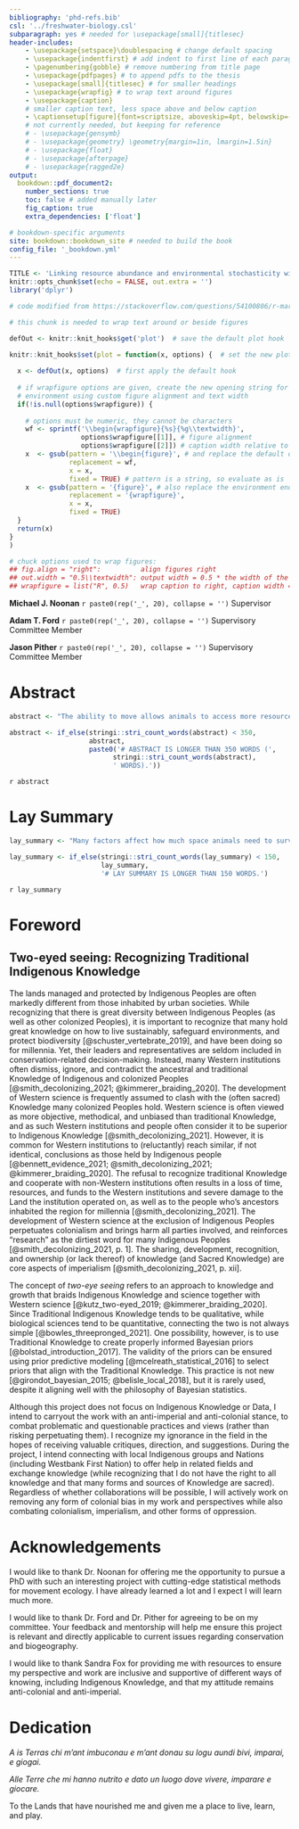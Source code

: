 ```yaml
---
bibliography: 'phd-refs.bib'
csl: '../freshwater-biology.csl'
subparagraph: yes # needed for \usepackage[small]{titlesec}
header-includes:
    - \usepackage{setspace}\doublespacing # change default spacing
    - \usepackage{indentfirst} # add indent to first line of each paragraph
    - \pagenumbering{gobble} # remove numbering from title page
    - \usepackage{pdfpages} # to append pdfs to the thesis
    - \usepackage[small]{titlesec} # for smaller headings
    - \usepackage{wrapfig} # to wrap text around figures
    - \usepackage{caption}
    # smaller caption text, less space above and below caption
    - \captionsetup[figure]{font=scriptsize, aboveskip=4pt, belowskip=-20pt}
    # not currently needed, but keeping for reference
    # - \usepackage{gensymb}
    # - \usepackage{geometry} \geometry{margin=1in, lmargin=1.5in}
    # - \usepackage{float}
    # - \usepackage{afterpage}
    # - \usepackage{ragged2e}
output:
  bookdown::pdf_document2:
    number_sections: true
    toc: false # added manually later
    fig_caption: true
    extra_dependencies: ['float']

# bookdown-specific arguments
site: bookdown::bookdown_site # needed to build the book
config_file: '_bookdown.yml'
---
```


```r
TITLE <- 'Linking resource abundance and environmental stochasticity with animal space use using continuous-time stochastic processes'
knitr::opts_chunk$set(echo = FALSE, out.extra = '')
library('dplyr')
```

```r
# code modified from https://stackoverflow.com/questions/54100806/r-markdown-how-do-i-make-text-float-around-figures

# this chunk is needed to wrap text around or beside figures

defOut <- knitr::knit_hooks$get('plot')  # save the default plot hook

knitr::knit_hooks$set(plot = function(x, options) {  # set the new plot hook ...
  
  x <- defOut(x, options)  # first apply the default hook
  
  # if wrapfigure options are given, create the new opening string for the wrapfigure
  # environment using custom figure alignment and text width
  if(!is.null(options$wrapfigure)) {
    
    # options must be numeric, they cannot be characters
    wf <- sprintf('\\begin{wrapfigure}{%s}{%g\\textwidth}',
                  options$wrapfigure[[1]], # figure alignment
                  options$wrapfigure[[2]]) # caption width relative to text width
    x  <- gsub(pattern = '\\begin{figure}', # and replace the default one with it
               replacement = wf,
               x = x,
               fixed = TRUE) # pattern is a string, so evaluate as is
    x  <- gsub(pattern = '{figure}', # also replace the environment ending
               replacement = '{wrapfigure}',
               x = x,
               fixed = TRUE)
  }
  return(x)
}
)

# chuck options used to wrap figures:
## fig.align = "right":          align figures right
## out.width = "0.5\\textwidth": output width = 0.5 * the width of the text
## wrapfigure = list("R", 0.5)   wrap caption to right, caption width = 0.5 text width
```

<!-- http://www.personal.ceu.hu/tex/breaking.htm for breaking lines and pages-->

<!-- center text, triple spacing, leave blank lines between sections -->

\begin{center}

\setstretch{3}

\textbf{`r toupper(TITLE)`}

by

Stefano Mezzini

\bigskip

B.Sc. Hons. Biology, University of Regina, 2021

B.Sc. Statistics, University of Regina, 2021

\bigskip

A THESIS SUBMITTED IN PARTIAL FULFILLMENT OF

THE REQUIREMENTS FOR THE DEGREE OF

DOCTOR OF PHILOSOPHY

in

THE COLLEGE OF GRADUATE STUDIES

(Biology)

THE UNIVERSITY OF BRITISH COLUMBIA

(Okanagan)

`r paste(month.name[lubridate::month(Sys.Date())], lubridate::year(Sys.Date()))`

© Stefano Mezzini, `r lubridate::year(Sys.Date())`

\end{center}

\doublespacing

\newpage

<!--
***NOTES:***

- not using the style guideline at https://github.com/jepa/ubcdown because it requires cloning and forking the repository
- UBC-V style: https://faculty.washington.edu/mforbes/projects/ubcthesis/
- TU Delft, Netherlands, template https://www.tudelft.nl/huisstijl/downloads
- contact Sunil Suresh, Kristy Baxter, and Mathew Vis-Dunbar once I've made a template
- see https://gradstudies.ok.ubc.ca/theses-supplementary-deposit/ for how to submit and store supplementary materials to support transparency and reproducibility, as well as SI from other theses
- underline entire lines with committee members and examiners for them to sign?

-->

\pagenumbering{roman} <!-- use roman numerals -->

\setcounter{page}{2} <!-- cover page is page i, so start from ii -->

\textbf{The following individuals certify that they have read, and recommend to the College of Graduate Studies for acceptance, a thesis entitled:\newline
\textit{`r TITLE`},\newline
submitted by Stefano Mezzini in partial fulfillment of the requirements of the degree of Doctor of Philosophy.}

\bigskip

**Michael J. Noonan** \hfill`r paste0(rep('_', 20), collapse = '')`\newline
Supervisor

**Adam T. Ford** \hfill`r paste0(rep('_', 20), collapse = '')`\newline
Supervisory Committee Member

**Jason Pither** \hfill`r paste0(rep('_', 20), collapse = '')`\newline
Supervisory Committee Member

<!--
**University Examiner.** \hfill`r paste0(rep('_', 20), collapse = '')`\newline
University Examiner

**External Examiner.** \hfill`r paste0(rep('_', 20), collapse = '')`\newline
External Examiner
-->

<!--Additional Committee Members include:

Click or tap here to enter text.
Supervisory Committee Member

Click or tap here to enter text.
Supervisory Committee Member.-->

\newpage

# Abstract {-}

<!-- The abstract is a concise and accurate summary of the research contained in the thesis. It states the problem, the methods of investigation, and the general conclusions. It should not contain tables, graphs or illustrations. It must not exceed 350 words, and should contain relevant keywords that will facilitate automated information retrieval. There may only be one abstract for the entire thesis. -->

```r
abstract <- "The ability to move allows animals to access more resources and decrease the risk of mortality or injury from various threats, including predation and competition. However, most motile animals depend on movement to achieve an energetic balance, survive, and reproduce. Animals' spatial needs depend on a multitute of factors, including resource abundance, competitive pressure, predation, weather, and climate. The effects of many of these factors have been studied extensively, but the effects of environmental heterogeneity and unpredictability remain largely understudied. This thesis aims to quantify how resource abundance and environmental variation affect animals' spatial needs using theoretical arguments, computational simulations, and a large animal movement dataset of over 1500 individuals from more than 75 species. To this end, this thesis will produce a new global measure of environmental variance which will be used to quantify the effect of environmental heterogeneity and stochasticity on animals' spatial needs while accounting for spatiotemporal trends and correlations within populations and species. The animals' movement will be modeled using continuous-time stochastic movement models. The effects of environmental variance on animal's spatial needs will be estimated using hierarchical generalized additive models that account for common trends between taxonomic groups and populations. The work will be carried out within a framework that recognizes the value of different forms of knowledge, including Traditional Indigenous Knowledge, and it will incorporate Traditional Indigenous Knowledge when possible. Overall, I expect spatial needs to be lower in areas with higher resource abundance and lower environmental variance. However, I also expect the effects of resource abundance and environmental variance to depend on the species and ecosystems of interest. Thus, the average trends between species may not be representative of individual populations and species."

abstract <- if_else(stringi::stri_count_words(abstract) < 350,
                    abstract,
                    paste0('# ABSTRACT IS LONGER THAN 350 WORDS (',
                          stringi::stri_count_words(abstract),
                          ' WORDS).'))
```

`r abstract`

\newpage

# Lay Summary {-}

<!-- The lay summary explains the key goals and contributions of the research/scholarly work in terms that can be understood by the general public. It does not use technical terms and discipline-specific language. It must not exceed 150 words in length. -->

```r
lay_summary <- "Many factors affect how much space animals need to survive and reproduce. The effects of many factors have been studied extensively, such as resource abundance, competitive pressure, predation, weather, and climate. However, the effects of environmental heterogeneity and unpredictability remain understudied. This thesis aims to quantify how resource abundance and environmental variation affect animals' spatial needs using a large animal movement dataset. This thesis will produce a global measure of environmental variance which will be used to quantify the effect of such variance on animals' spatial needs while accounting for spatiotemporal trends and correlations within populations and species. The work will be carried out while recognizing the value of different forms of knowledge, including Traditional Indigenous Knowledge. I expect spatial needs to be lower in areas with higher resource abundance and lower environmental variance, although this will likely depend on the species and ecosystems of interest."

lay_summary <- if_else(stringi::stri_count_words(lay_summary) < 150,
                       lay_summary,
                       '# LAY SUMMARY IS LONGER THAN 150 WORDS.')
```

`r lay_summary`

\newpage

<!--
# Preface {-}

The preface is a statement indicating the relative contributions of all collaborators and co-authors (including supervisors and members of the supervisory committee) of publications or material submitted for publication, emphasizing details of the student's contribution and stating the proportion of research and writing conducted by the student. It should include:
* Identification and design of the research program.
* Performance of the various parts of the research.
* Analysis of the research data.
* Preparation of manuscripts, if any.
* A list of any publications or submissions arising from work presented in the thesis including the title of the article and name of the publisher (only if the article has been accepted or published), and the chapter(s) of the dissertation in which the work is located.
* The name of the particular UBC Research Ethics Board, and the Certificate Number(s) of the Ethics Certificate(s) obtained, if ethics approval was required for the research.


\newpage
-->

# Foreword {-}

## Two-eyed seeing: Recognizing Traditional Indigenous Knowledge {-}

The lands managed and protected by Indigenous Peoples are often markedly different from those inhabited by urban societies. While recognizing that there is great diversity between Indigenous Peoples (as well as other colonized Peoples), it is important to recognize that many hold great knowledge on how to live sustainably, safeguard environments, and protect biodiversity [@schuster_vertebrate_2019], and have been doing so for millennia. Yet, their leaders and representatives are seldom included in conservation-related decision-making. Instead, many Western institutions often dismiss, ignore, and contradict the ancestral and traditional Knowledge of Indigenous and colonized Peoples [@smith_decolonizing_2021; @kimmerer_braiding_2020]. The development of Western science is frequently assumed to clash with the (often sacred) Knowledge many colonized Peoples hold. Western science is often viewed as more objective, methodical, and unbiased than traditional Knowledge, and as such Western institutions and people often consider it to be superior to Indigenous Knowledge [@smith_decolonizing_2021]. However, it is common for Western institutions to (reluctantly) reach similar, if not identical, conclusions as those held by Indigenous people [@bennett_evidence_2021; @smith_decolonizing_2021; @kimmerer_braiding_2020]. The refusal to recognize traditional Knowledge and cooperate with non-Western institutions often results in a loss of time, resources, and funds to the Western institutions and severe damage to the Land the institution operated on, as well as to the people who's ancestors inhabited the region for millennia [@smith_decolonizing_2021]. The development of Western science at the exclusion of Indigenous Peoples perpetuates colonialism and brings harm all parties involved, and reinforces "research" as the dirtiest word for many Indigenous Peoples [@smith_decolonizing_2021, p. 1]. The sharing, development, recognition, and ownership (or lack thereof) of knowledge (and Sacred Knowledge) are core aspects of imperialism [@smith_decolonizing_2021, p. xii].

The concept of *two-eye seeing* refers to an approach to knowledge and growth that braids Indigenous Knowledge and science together with Western science [@kutz_two-eyed_2019; @kimmerer_braiding_2020]. Since Traditional Indigenous Knowledge tends to be qualitative, while biological sciences tend to be quantitative, connecting the two is not always simple [@bowles_threepronged_2021]. One possibility, however, is to use Traditional Knowledge to create properly informed Bayesian priors [@bolstad_introduction_2017]. The validity of the priors can be ensured using prior predictive modeling [@mcelreath_statistical_2016] to select priors that align with the Traditional Knowledge. This practice is not new [@girondot_bayesian_2015; @belisle_local_2018], but it is rarely used, despite it aligning well with the philosophy of Bayesian statistics.

Although this project does not focus on Indigenous Knowledge or Data, I intend to carryout the work with an anti-imperial and anti-colonial stance, to combat problematic and questionable practices and views (rather than risking perpetuating them). I recognize my ignorance in the field in the hopes of receiving valuable critiques, direction, and suggestions. During the project, I intend connecting with local Indigenous groups and Nations (including Westbank First Nation) to offer help in related fields and exchange knowledge (while recognizing that I do not have the right to all knowledge and that many forms and sources of Knowledge are sacred). Regardless of whether collaborations will be possible, I will actively work on removing any form of colonial bias in my work and perspectives while also combating colonialism, imperialism, and other forms of oppression.

<!--
- https://focus.science.ubc.ca/stats-660805dd930a
- *A-spatial-overview-of-the-global-importance-of-Indigenous-lands-for-conservation*
- *Native knowledge for native ecosystems*
- *Searching for synergy integrating traditional and scientific ecological knowledge in environmental science education*
- *The Role of Indigenous Burning in Land Management*
- calls to action for scientists: @wong_towards_2020
- weaving TIK and Western knowledge: @tengo_weaving_2017
- *Weaving Indigenous knowledge systems and Western sciences in terrestrial research, monitoring and management in Canada: A protocol for a systematic map* [@henri_weaving_2021]
- *Indigenizing the North American Model of Wildlife Conservation* [@hessami_indigenizing_2021]
-->

\newpage

\tableofcontents

\newpage

\listoftables

\newpage

\listoffigures

\newpage

# Acknowledgements {-}

<!-- In this section you can acknowledge the extent to which assistance has been given by members of staff, fellow students, data technicians, editors, and/or others; recognize the supervision and advice given by your supervisor and committee members; acknowledge colleagues with whom you have written journal articles. -->

I would like to thank Dr. Noonan for offering me the opportunity to pursue a PhD with such an interesting project with cutting-edge statistical methods for movement ecology. I have already learned a lot and I expect I will learn much more.

I would like to thank Dr. Ford and Dr. Pither for agreeing to be on my committee. Your feedback and mentorship will help me ensure this project is relevant and directly applicable to current issues regarding conservation and biogeography.

I would like to thank Sandra Fox for providing me with resources to ensure my perspective and work are inclusive and supportive of different ways of knowing, including Indigenous Knowledge, and that my attitude remains anti-colonial and anti-imperial.

\newpage

# Dedication {-}

<!-- The dedication is usually quite short, and is a personal rather than academic recognition. You can use any font or language you wish for the dedication page. -->

*A is Terras chi m'ant imbuconau e m'ant donau su logu aundi bivi, imparai, e giogai.*

*Alle Terre che mi hanno nutrito e dato un luogo dove vivere, imparare e giocare.*

To the Lands that have nourished me and given me a place to live, learn, and play.

\newpage

\pagenumbering{arabic} <!-- change numbering format -->

\setcounter{page}{1} <!-- start numbering from 1 -->

<!-- to refer to a section, add {#section-name} after the heading, and reference using \@ref(section-name) -->
